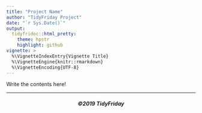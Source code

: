 ```yaml
---
title: "Project Name"
author: "TidyFriday Project"
date: "`r Sys.Date()`"
output:
  tidyfridoc::html_pretty:
    theme: hpstr
    highlight: github
vignette: >
  %\VignetteIndexEntry{Vignette Title}
  %\VignetteEngine{knitr::rmarkdown}
  %\VignetteEncoding{UTF-8}
---
```


Write the contents here!

---

<h5 align="center">©2019 TidyFriday</h5>
